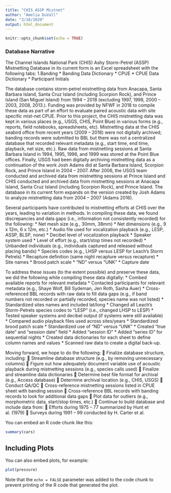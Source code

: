 ```yaml
---
title: "CHIS ASSP Mistnet"
author: "Amelia DuVall"
date: "3/18/2020"
output: html_document
---
```


```r
knitr::opts_chunk$set(echo = TRUE)
```

### Database Narrative

The Channel Islands National Park (CHIS) Ashy Storm-Petrel (ASSP) Mistnetting Database in its current form is an Excel spreadsheet with the following tabs:
1.Banding
* Banding Data Dictionary
* CPUE
* CPUE Data Dictionary
* Participant Initials

The database contains storm-petrel mistnetting data from Anacapa, Santa Barbara Island, Santa Cruz Island (including Scorpion Rock), and Prince Island (San Miguel Island) from 1994 – 2018 (excluding 1997, 1998, 2000 – 2003, 2008, 2013.). Funding was provided by NFWF in 2018 to compile these data as part of an effort to evaluate paired acoustic data with site specific mist-net CPUE. Prior to this project, the CHIS mistnetting data was kept in various places (e.g., USGS, CHIS, Point Blue) in various forms (e.g., reports, field notebooks, spreadsheets, etc). Mistnetting data at the CHIS seabird office from recent years (2009 – 2018) were not digitally archived; banding records were submitted to BBL but there was not a centralized database that recorded relevant metadata (e.g., start time, end time, playback, net size, etc.). Raw data from mistnetting sessions at Santa Barbara Island in 1994, 1995, 1996, and 1999 was stored at the Point Blue offices. Finally, USGS had been digitally archiving mistnetting data as a continuation of the work Josh Adams did at Santa Barbara Island, Scorpion Rock, and Prince Island in 2004 – 2007. After 2006, the USGS team conducted and archived data from mistnetting sessions at Prince Island and CHIS conducted and archived data from mistnetting sessions at Anacapa Island, Santa Cruz Island (including Scorpion Rock), and Prince Island. The database in its current form expands on the version created by Josh Adams to analyze mistnetting data from 2004 – 2007 (Adams 2016). 

Several participants have contributed to mistnetting efforts at CHIS over the years, leading to variation in methods. In compiling these data, we found discrepancies and data gaps (i.e., information not consistently recorded) for the following:
* Net mesh size (e.g., 30mm, 38mm)
* Net dimensions (e.g., 9 x 12m, 6 x 12m, etc.)
* Audio file used for vocalization playback (e.g., LESP, ASSP, BLSP, none)
* Decibel level of vocalization playback 
* Speaker system used
* Level of effort (e.g., start/stop times not recorded)
* Unbanded individuals (e.g., individuals captured and released without placing bands)
* Species codes (e.g., LHSP versus LESP for Leach’s Storm Petrels)
* Recapture definition (same night recapture versus recapture)
* Site names
* Brood patch scale
* “ND” versus “UNK”
* Capture date 

To address these issues (to the extent possible) and preserve these data, we did the following while compiling these data digitally:
* Combed available reports for relevant metadata
* Contacted participants for relevant metadata (e.g., Shaye Wolf, Bill Sydeman, Jen Roth, Sasha Auer)
* Cross-referenced BBL records with raw data to fill data gaps (e.g., if band numbers not recorded or partially recorded, species name was not listed)
* Standardized sites names and included lat/long 
* Changed all Leach’s Storm-Petrels species codes to “LESP” (i.e., changed LHSP to LESP)
* Tested speaker systems and decibel output (if systems were still available)
* Compared audio playback files used across sites/years 
* Standardized brood patch scale
* Standardized use of “ND” versus “UNK”
* Created “true date” and “session date” field
* Added “session ID”
* Added “series ID” for sequential nights
* Created data dictionaries for each sheet to define column names and values
* Scanned raw data to create a digital back-up.

Moving forward, we hope to do the following:
	Finalize database structure, including:
	Streamline database structure (e.g., by removing unnecessary columns)
	Figure out how adequately document variable use of acoustic playback during mistnetting sessions (e.g., species calls used)
	Finalize and streamline data dictionaries 
	Determine best file format for archival (e.g., Access database)
	Determine archival location (e.g., CHIS, USGS)
	Conduct QA/QC
	Cross-reference mistnetting sessions listed in CPUE sheet with banding session
	Cross-reference BBL records with banding records to look for additional data gaps
	Plot data for outliers (e.g., morphometric data, start/stop times, etc.) 
	Continue to build database and include data from:
	Efforts during 1975 – 77 summarized by Hunt et al. (1979)
	Surveys during 1991 – 99 conducted by H. Carter et al. 



You can embed an R code chunk like this:

```r
summary(cars)
```

## Including Plots

You can also embed plots, for example:

```r
plot(pressure)
```

Note that the `echo = FALSE` parameter was added to the code chunk to prevent printing of the R code that generated the plot.
